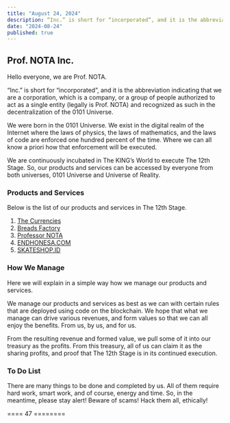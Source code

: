 ```yaml
---
title: "August 24, 2024"
description: “Inc.” is short for “incorporated”, and it is the abbreviation indicating that we are a corporation, which is a company.
date: "2024-08-24"
published: true
---
```


## Prof. NOTA Inc.

Hello everyone, we are Prof. NOTA.

“Inc.” is short for “incorporated”, and it is the abbreviation indicating that we are a corporation, which is a company, or a group of people authorized to act as a single entity (legally is Prof. NOTA) and recognized as such in the decentralization of the 0101 Universe.

We were born in the 0101 Universe. We exist in the digital realm of the Internet where the laws of physics, the laws of mathematics, and the laws of code are enforced one hundred percent of the time. Where we can all know a priori how that enforcement will be executed.

We are continuously incubated in The KING’s World to execute The 12th Stage. So, our products and services can be accessed by everyone from both universes, 0101 Universe and Universe of Reality.

### Products and Services

Below is the list of our products and services in The 12th Stage.

1. [The Currencies](/loggers/20240825)
2. [Breads Factory](/loggers/20240826)
3. [Professor NOTA](/loggers/20240827)
4. [ENDHONESA.COM](/loggers/20240828)
5. [SKATESHOP.ID](/loggers/20240829)

### How We Manage

Here we will explain in a simple way how we manage our products and services.

We manage our products and services as best as we can with certain rules that are deployed using code on the blockchain. We hope that what we manage can drive various revenues, and form values so that we can all enjoy the benefits. From us, by us, and for us.

From the resulting revenue and formed value, we pull some of it into our treasury as the profits. From this treasury, all of us can claim it as the sharing profits, and proof that The 12th Stage is in its continued execution.

### To Do List

There are many things to be done and completed by us. All of them require hard work, smart work, and of course, energy and time. So, in the meantime, please stay alert! Beware of scams! Hack them all, ethically!

==== 47 ========
